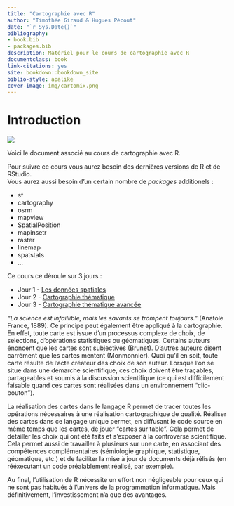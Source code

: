 ```yaml
--- 
title: "Cartographie avec R"
author: "Timothée Giraud & Hugues Pécout"
date: "`r Sys.Date()`"
bibliography:
- book.bib
- packages.bib
description: Matériel pour le cours de cartographie avec R
documentclass: book
link-citations: yes
site: bookdown::bookdown_site
biblio-style: apalike
cover-image: img/cartomix.png
---
```





# Introduction {-}
![](img/cartomix.png)

Voici le document associé au cours de cartographie avec R.     

Pour suivre ce cours vous aurez besoin des dernières versions de R et de RStudio.   
Vous aurez aussi besoin d'un certain nombre de *packages* additionels :  

- sf
- cartography
- osrm
- mapview
- SpatialPosition
- mapinsetr
- raster
- linemap
- spatstats
- ...


Ce cours ce déroule sur 3 jours :  

- Jour 1 - [Les données spatiales](#jour1)  
- Jour 2 - [Cartographie thématique](#jour2)  
- Jour 3 - [Cartographie thématique avancée](#jour3)  


*“La science est infaillible, mais les savants se trompent toujours.”* (Anatole France, 1889). Ce principe peut également être appliqué à la cartographie. En effet, toute carte est issue d’un processus complexe de choix, de selections, d’opérations statistiques ou géomatiques. Certains auteurs énoncent que les cartes sont subjectives (Brunet). D’autres auteurs disent carrément que les cartes mentent (Monmonnier). Quoi qu’il en soit, toute carte résulte de l’acte créateur des choix de son auteur. Lorsque l’on se situe dans une démarche scientifique, ces choix doivent être traçables, partageables et soumis à la discussion scientifique (ce qui est difficilement faisable quand ces cartes sont réalisées dans un environnement “clic-bouton”).

La réalisation des cartes dans le langage R permet de tracer toutes les opérations nécessaires à une réalisation cartographique de qualité. Réaliser des cartes dans ce langage unique permet, en diffusant le code source en même temps que les cartes, de jouer “cartes sur table”. Cela permet de détailler les choix qui ont été faits et s’exposer à la controverse scientifique. Cela permet aussi de travailler à plusieurs sur une carte, en associant des compétences complémentaires (sémiologie graphique, statistique, géomatique, etc.) et de faciliter la mise à jour de documents déjà rélisés (en rééxecutant un code préalablement réalisé, par exemple).

Au final, l’utilisation de R nécessite un effort non négligeable pour ceux qui ne sont pas habitués à l’univers de la programmation informatique. Mais définitivement, l’investissement n’a que des avantages.


